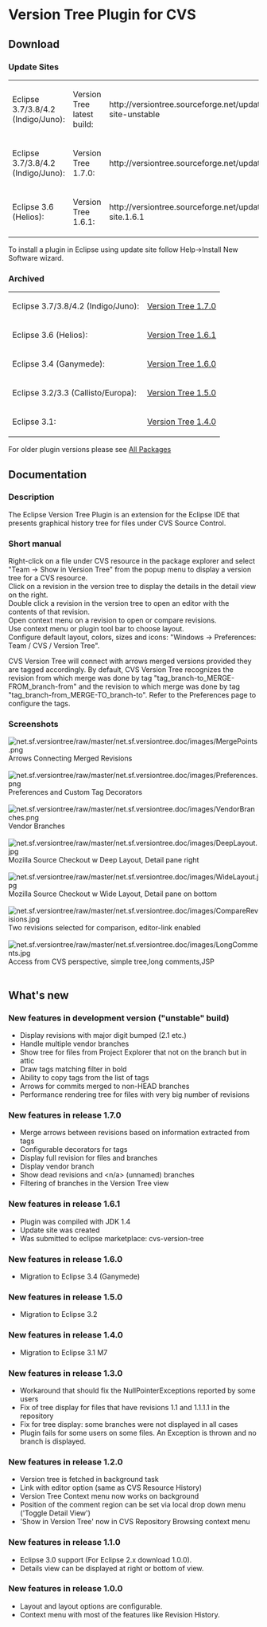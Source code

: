 = Version Tree Plugin for CVS =
== Download ==
=== Update Sites ===
{|
|Eclipse 3.7/3.8/4.2 (Indigo/Juno): || Version Tree latest build: || <nowiki>http://versiontree.sourceforge.net/update-site-unstable</nowiki><br/>
|-
|Eclipse 3.7/3.8/4.2 (Indigo/Juno): || Version Tree 1.7.0:        || <nowiki>http://versiontree.sourceforge.net/updates</nowiki><br/>
|-
|Eclipse 3.6 (Helios):              || Version Tree 1.6.1:        || <nowiki>http://versiontree.sourceforge.net/update-site.1.6.1</nowiki><br/>
|}

To install a plugin in Eclipse using update site follow Help->Install New Software wizard.

=== Archived ===
{|
|Eclipse 3.7/3.8/4.2 (Indigo/Juno): || [https://sourceforge.net/projects/versiontree/files/versiontree%20%28Eclipse%203.7%29/ Version Tree 1.7.0]<br/>
|-
|Eclipse 3.6 (Helios):              || [http://sourceforge.net/projects/versiontree/files/versiontree%20(Eclipse%203.6)/versiontree%201.6.1/ Version Tree 1.6.1]<br/>
|-
|Eclipse 3.4 (Ganymede):            || [http://sourceforge.net/project/showfiles.php?group_id=76701&package_id=297896&release_id=638331 Version Tree 1.6.0]<br/>
|-
|Eclipse 3.2/3.3 (Callisto/Europa): || [http://sourceforge.net/project/showfiles.php?group_id=76701&package_id=195441&release_id=428128 Version Tree 1.5.0]<br/>
|-
|Eclipse 3.1:                       || [http://sourceforge.net/project/showfiles.php?group_id=76701&package_id=153314&release_id=329980 Version Tree 1.4.0]<br/>
|}

For older plugin versions please see [http://sourceforge.net/project/showfiles.php?group_id=76701 All Packages]

== Documentation ==
=== Description ===
The Eclipse Version Tree Plugin is an extension for the Eclipse IDE that presents graphical history tree for files under CVS Source Control.

=== Short manual ===
Right-click on a file under CVS resource in the package explorer and select "Team -> Show in Version Tree" from the popup menu to display a version tree for a CVS resource.
<br/>Click on a revision in the version tree to display the details in the detail view on the right.
<br/>Double click a revision in the version tree to open an editor with the contents of that revision.
<br/>Open context menu on a revision to open or compare revisions.
<br/>Use context menu or plugin tool bar to choose layout.
<br/>Configure default layout, colors, sizes and icons: "Windows -> Preferences: Team / CVS / Version Tree".

CVS Version Tree will connect with arrows merged versions provided they are tagged accordingly. By default, CVS Version Tree recognizes the revision from which merge was done by tag "tag_branch-to_MERGE-FROM_branch-from" and the revision to which merge was done by tag "tag_branch-from_MERGE-TO_branch-to". Refer to the Preferences page to configure the tags.


=== Screenshots ===
[[Image:net.sf.versiontree/raw/master/net.sf.versiontree.doc/images/MergePoints.png]]
<br/>Arrows Connecting Merged Revisions
<br/><br/>

[[Image:net.sf.versiontree/raw/master/net.sf.versiontree.doc/images/Preferences.png]]
<br/>Preferences and Custom Tag Decorators
<br/><br/>

[[Image:net.sf.versiontree/raw/master/net.sf.versiontree.doc/images/VendorBranches.png]]
<br/>Vendor Branches
<br/><br/>

[[Image:net.sf.versiontree/raw/master/net.sf.versiontree.doc/images/DeepLayout.jpg]]
<br/>Mozilla Source Checkout w Deep Layout, Detail pane right
<br/><br/>

[[Image:net.sf.versiontree/raw/master/net.sf.versiontree.doc/images/WideLayout.jpg]]
<br/>Mozilla Source Checkout w Wide Layout, Detail pane on bottom
<br/><br/>

[[Image:net.sf.versiontree/raw/master/net.sf.versiontree.doc/images/CompareRevisions.jpg]]
<br/>Two revisions selected for comparison, editor-link enabled
<br/><br/>

[[Image:net.sf.versiontree/raw/master/net.sf.versiontree.doc/images/LongComments.jpg]]
<br/>Access from CVS perspective, simple tree,long comments,JSP
<br/><br/>

== What's new ==
=== New features in development version ("unstable" build) ===
* Display revisions with major digit bumped (2.1 etc.)
* Handle multiple vendor branches
* Show tree for files from Project Explorer that not on the branch but in attic
* Draw tags matching filter in bold
* Ability to copy tags from the list of tags
* Arrows for commits merged to non-HEAD branches
* Performance rendering tree for files with very big number of revisions

=== New features in release 1.7.0 ===
* Merge arrows between revisions based on information extracted from tags
* Configurable decorators for tags
* Display full revision for files and branches
* Display vendor branch
* Show dead revisions and <nowiki><n/a></nowiki> (unnamed) branches
* Filtering of branches in the Version Tree view

=== New features in release 1.6.1 ===
* Plugin was compiled with JDK 1.4
* Update site was created
* Was submitted to eclipse marketplace: cvs-version-tree

=== New features in release 1.6.0 ===
* Migration to Eclipse 3.4 (Ganymede)

=== New features in release 1.5.0 ===
* Migration to Eclipse 3.2

=== New features in release 1.4.0 ===
* Migration to Eclipse 3.1 M7

=== New features in release 1.3.0 ===
* Workaround that should fix the NullPointerExceptions reported by some users
* Fix of tree display for files that have revisions 1.1 and 1.1.1.1 in the repository
* Fix for tree display: some branches were not displayed in all cases
* Plugin fails for some users on some files. An Exception is thrown and no branch is displayed.

=== New features in release 1.2.0 ===
* Version tree is fetched in background task
* Link with editor option (same as CVS Resource History)
* Version Tree Context menu now works on background
* Position of the comment region can be set via local drop down menu ('Toggle Detail View')
* 'Show in Version Tree' now in CVS Repository Browsing context menu

=== New features in release 1.1.0 ===
* Eclipse 3.0 support (For Eclipse 2.x download 1.0.0).
* Details view can be displayed at right or bottom of view.

=== New features in release 1.0.0 ===
* Layout and layout options are configurable.
* Context menu with most of the features like Revision History.
